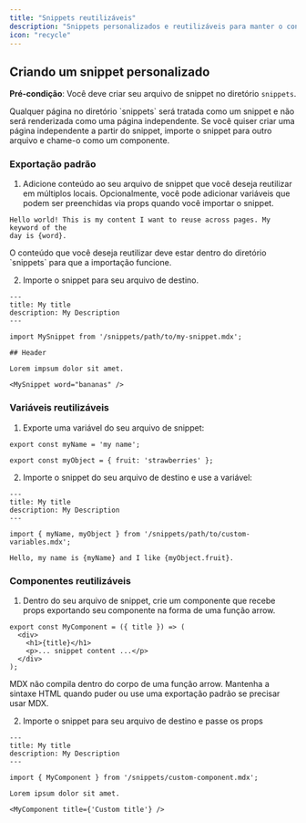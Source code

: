 ```yaml
---
title: "Snippets reutilizáveis"
description: "Snippets personalizados e reutilizáveis para manter o conteúdo sincronizado"
icon: "recycle"
---
```



<SnippetIntro />

## Criando um snippet personalizado

**Pré-condição**: Você deve criar seu arquivo de snippet no diretório `snippets`.

<Note>
  Qualquer página no diretório `snippets` será tratada como um snippet e não
  será renderizada como uma página independente. Se você quiser criar uma página independente
  a partir do snippet, importe o snippet para outro arquivo e chame-o como um
  componente.
</Note>

### Exportação padrão

1. Adicione conteúdo ao seu arquivo de snippet que você deseja reutilizar em múltiplos
   locais. Opcionalmente, você pode adicionar variáveis que podem ser preenchidas via props
   quando você importar o snippet.

```mdx snippets/my-snippet.mdx
Hello world! This is my content I want to reuse across pages. My keyword of the
day is {word}.
```

<Warning>
  O conteúdo que você deseja reutilizar deve estar dentro do diretório `snippets` para
  que a importação funcione.
</Warning>

2. Importe o snippet para seu arquivo de destino.

```mdx destination-file.mdx
---
title: My title
description: My Description
---

import MySnippet from '/snippets/path/to/my-snippet.mdx';

## Header

Lorem impsum dolor sit amet.

<MySnippet word="bananas" />
```

### Variáveis reutilizáveis

1. Exporte uma variável do seu arquivo de snippet:

```mdx snippets/path/to/custom-variables.mdx
export const myName = 'my name';

export const myObject = { fruit: 'strawberries' };
```

2. Importe o snippet do seu arquivo de destino e use a variável:

```mdx destination-file.mdx
---
title: My title
description: My Description
---

import { myName, myObject } from '/snippets/path/to/custom-variables.mdx';

Hello, my name is {myName} and I like {myObject.fruit}.
```

### Componentes reutilizáveis

1. Dentro do seu arquivo de snippet, crie um componente que recebe props exportando
   seu componente na forma de uma função arrow.

```mdx snippets/custom-component.mdx
export const MyComponent = ({ title }) => (
  <div>
    <h1>{title}</h1>
    <p>... snippet content ...</p>
  </div>
);
```

<Warning>
  MDX não compila dentro do corpo de uma função arrow. Mantenha a sintaxe HTML
  quando puder ou use uma exportação padrão se precisar usar MDX.
</Warning>

2. Importe o snippet para seu arquivo de destino e passe os props

```mdx destination-file.mdx
---
title: My title
description: My Description
---

import { MyComponent } from '/snippets/custom-component.mdx';

Lorem ipsum dolor sit amet.

<MyComponent title={'Custom title'} />
```

